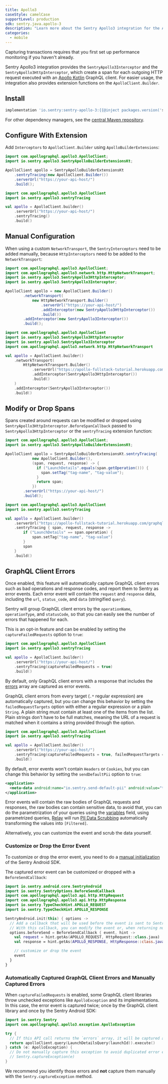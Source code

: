 ```yaml
---
title: Apollo3
caseStyle: camelCase
supportLevel: production
sdk: sentry.java.apollo-3
description: "Learn more about the Sentry Apollo3 integration for the Android SDK."
categories:
  - mobile
---
```


<Note>

Capturing transactions requires that you first <PlatformLink to="/performance/">set up performance monitoring</PlatformLink> if you haven't already.

</Note>

Sentry Apollo3 integration provides the `SentryApollo3Interceptor` and the `SentryApollo3HttpInterceptor`, which create a span for each outgoing HTTP request executed with an [Apollo Kotlin](https://github.com/apollographql/apollo-kotlin) GraphQL client. For easier usage, the integration also provides extension functions on the `ApolloClient.Builder`.

## Install

```groovy {tabTitle:Gradle}
implementation 'io.sentry:sentry-apollo-3:{{@inject packages.version('sentry.java.apollo-3', '6.1.4') }}'
```

For other dependency managers, see the [central Maven repository](https://search.maven.org/artifact/io.sentry/sentry-apollo-3).

## Configure With Extension

Add `Interceptors` to `ApolloClient.Builder` using `ApolloBuilderExtensions`:

```java
import com.apollographql.apollo3.ApolloClient;
import io.sentry.apollo3.SentryApolloBuilderExtensionsKt;

ApolloClient apollo = SentryApolloBuilderExtensionsKt
    .sentryTracing(new ApolloClient.Builder())
    .serverUrl("https://your-api-host/")
    .build();
```

```kotlin
import com.apollographql.apollo3.ApolloClient
import io.sentry.apollo3.sentryTracing

val apollo = ApolloClient.builder()
    .serverUrl("https://your-api-host/")
    .sentryTracing()
    .build()
```

## Manual Configuration

When using a custom `NetworkTransport`, the `SentryInterceptors` need to be added manually, because `HttpInterceptors` need to be added to the `NetworkTransport`:

```java
import com.apollographql.apollo3.ApolloClient;
import com.apollographql.apollo3.network.http.HttpNetworkTransport;
import io.sentry.apollo3.SentryApollo3HttpInterceptor;
import io.sentry.apollo3.SentryApollo3Interceptor;

ApolloClient apollo = new ApolloClient.Builder()
        .networkTransport(
            new HttpNetworkTransport.Builder()
                .serverUrl("https://your-api-host/")
                .addInterceptor(new SentryApollo3HttpInterceptor())
                .build())
        .addInterceptor(new SentryApollo3Interceptor())
        .build();
```

```kotlin
import com.apollographql.apollo3.ApolloClient
import io.sentry.apollo3.SentryApollo3HttpInterceptor
import io.sentry.apollo3.SentryApollo3Interceptor
import com.apollographql.apollo3.network.http.HttpNetworkTransport

val apollo = ApolloClient.builder()
    .networkTransport(
        HttpNetworkTransport.Builder()
            .serverUrl("https://apollo-fullstack-tutorial.herokuapp.com/graphql")
            .addInterceptor(SentryApollo3HttpInterceptor())
            .build()
    )
    .addInterceptor(SentryApollo3Interceptor())
    .build()
```

## Modify or Drop Spans

Spans created around requests can be modified or dropped using `SentryApollo3HttpInterceptor.BeforeSpanCallback` passed to `SentryApollo3HttpInterceptor` or the `sentryTracing` extension function:

```java
import com.apollographql.apollo3.ApolloClient;
import io.sentry.apollo3.SentryApolloBuilderExtensionsKt;

ApolloClient apollo = SentryApolloBuilderExtensionsKt.sentryTracing(
            new ApolloClient.Builder(),
            (span, request, response) -> {
              if ("LaunchDetails".equals(span.getOperation())) {
                span.setTag("tag-name", "tag-value");
              }
              return span;
            })
        .serverUrl("https://your-api-host/")
        .build();
```

```kotlin
import com.apollographql.apollo3.ApolloClient
import io.sentry.apollo3.sentryTracing

val apollo = ApolloClient.builder()
    .serverUrl("https://apollo-fullstack-tutorial.herokuapp.com/graphql")
    .sentryTracing { span, request, response ->
        if ("LaunchDetails" == span.operation) {
            span.setTag("tag-name", "tag-value")
        }
        span
    }
    .build()
```

## GraphQL Client Errors

Once enabled, this feature will automatically capture GraphQL client errors such as bad operations and response codes, and report them to Sentry as error events. Each error event will contain the `request` and `response` data, including the `url`, `status_code`, and `data` (stringified `query`).

Sentry will group GraphQL client errors by the `operationName`, `operationType`, and `statusCode`, so that you can easily see the number of errors that happened for each.

This is an opt-in feature and can be enabled by setting the `captureFailedRequests` option to `true`:

```kotlin
import com.apollographql.apollo3.ApolloClient
import io.sentry.apollo3.sentryTracing

val apollo = ApolloClient.builder()
    .serverUrl("https://your-api-host/")
    .sentryTracing(captureFailedRequests = true)
    .build()
```

By default, only GraphQL client errors with a response that includes the [errors](https://spec.graphql.org/October2021/#sec-Errors) array are captured as error events.

GraphQL client errors from every target (`.*` regular expression) are automatically captured, but you can change this behavior by setting the `failedRequestTargets` option with either a regular expression or a plain `String`. A plain string must contain at least one of the items from the list. Plain strings don't have to be full matches, meaning the URL of a request is matched when it contains a string provided through the option.

```kotlin
import com.apollographql.apollo3.ApolloClient
import io.sentry.apollo3.sentryTracing

val apollo = ApolloClient.builder()
    .serverUrl("https://your-api-host/")
    .sentryTracing(captureFailedRequests = true, failedRequestTargets = listOf("myapi.com"))
    .build()
```

By default, error events won't contain `Headers` or `Cookies`, but you can change this behavior by setting the `sendDefaultPii` option to `true`:

```xml {filename:AndroidManifest.xml}
<application>
  <meta-data android:name="io.sentry.send-default-pii" android:value="true" />
</application>
```

Error events will contain the raw bodies of GraphQL requests and responses, the raw bodies can contain sensitive data, to avoid that, you can do the parametrization of your queries using the [variables](https://spec.graphql.org/October2021/#sec-Language.Variables) field, using parametrized queries, [Relay](https://docs.sentry.io/product/relay) will run [PII Data Scrubbing](https://docs.sentry.io/product/relay/#pii-data-scrubbing) automatically transforming the values into `[Filtered]`.

Alternatively, you can customize the event and scrub the data yourself.

### Customize or Drop the Error Event

To customize or drop the error event, you need to do a [manual initialization](/platforms/android/configuration/manual-init/) of the Sentry Android SDK.

The captured error event can be customized or dropped with a `BeforeSendCallback`:

```kotlin
import io.sentry.android.core.SentryAndroid
import io.sentry.SentryOptions.BeforeSendCallback
import com.apollographql.apollo3.api.http.HttpRequest
import com.apollographql.apollo3.api.http.HttpResponse
import io.sentry.TypeCheckHint.APOLLO_REQUEST
import io.sentry.TypeCheckHint.APOLLO_RESPONSE

SentryAndroid.init(this) { options ->
  // Add a callback that will be used before the event is sent to Sentry.
  // With this callback, you can modify the event or, when returning null, also discard the event.
  options.beforeSend = BeforeSendCallback { event, hint ->
    val request = hint.getAs(APOLLO_REQUEST, HttpRequest::class.java)
    val response = hint.getAs(APOLLO_RESPONSE, HttpResponse::class.java)

    // customize or drop the event
    event
  }
}
```

### Automatically Captured GraphQL Client Errors and Manually Captured Errors

When `captureFailedRequests` is enabled, some GraphQL client libraries throw unchecked exceptions like `ApolloException` and its implementations. In this case, the error event is captured twice; once by the GraphQL client library and once by the Sentry Android SDK:

```kotlin
import io.sentry.Sentry
import com.apollographql.apollo3.exception.ApolloException

try {
  // If this API call returns the `errors` array, it will be captured as an error event by the `SentryApollo3HttpInterceptor`.
  return apolloClient.query(LaunchDetailsQuery(launchId)).execute()
} catch (e: ApolloException) {
  // Do not manually capture this exception to avoid duplicated error events.
  // Sentry.captureException(e)
}
```

We recommend you identify those errors and **not** capture them manually with the `Sentry.captureException` method.
